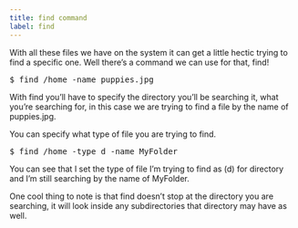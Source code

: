 ```yaml
---
title: find command
label: find
---
```


With all these files we have on the system it can get a little hectic trying to find a specific one. Well there’s a command we can use for that, find!

<pre>$ find /home -name puppies.jpg</pre>

With find you’ll have to specify the directory you’ll be searching it, what you’re searching for, in this case we are trying to find a file by the name of puppies.jpg.

You can specify what type of file you are trying to find.

<pre>$ find /home -type d -name MyFolder</pre>

You can see that I set the type of file I’m trying to find as (d) for directory and I’m still searching by the name of MyFolder.

One cool thing to note is that find doesn’t stop at the directory you are searching, it will look inside any subdirectories that directory may have as well.
